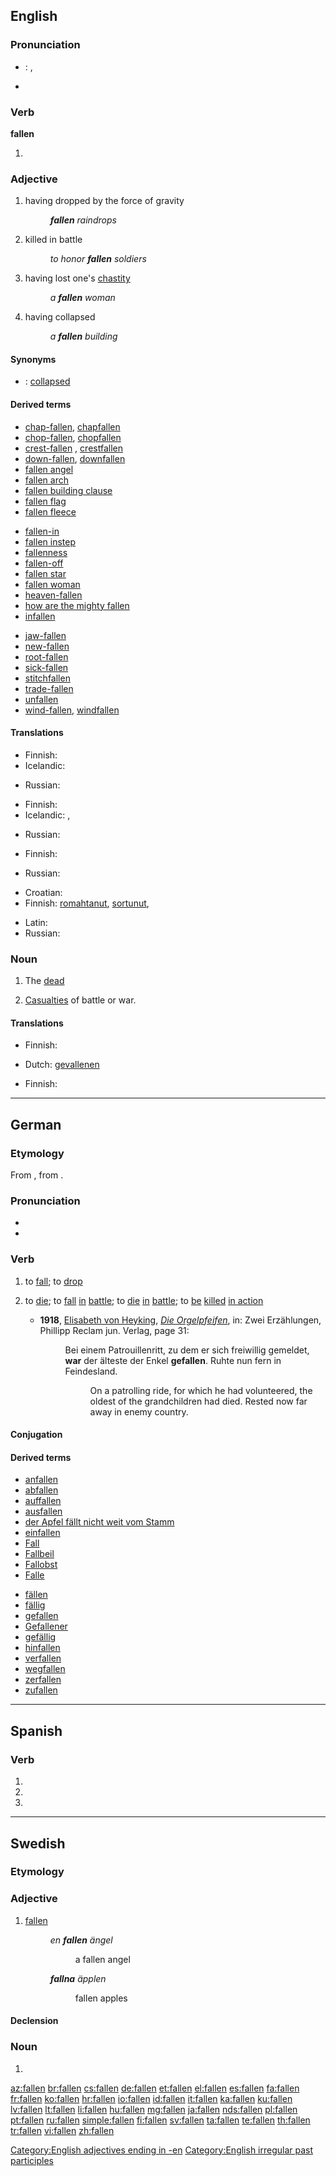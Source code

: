 {{also|fällen|Fällen}}
==English==

===Pronunciation===
* {{a|UK}}: {{IPA|/ˈfɔːlən/}}, {{SAMPA|/"fO:l@n/}}
* {{audio|en-us-fallen.ogg|Audio (US)}}

===Verb===
'''fallen'''

# {{past participle of|[[fall]]}}

===Adjective===
{{en-adj|-}}

# having dropped by the force of gravity
#: '''''fallen''' raindrops''
# {{literary}} killed in battle
#: ''to honor '''fallen''' soldiers''
# having lost one's [[chastity]]
#: ''a '''fallen''' woman''
# having collapsed
#: ''a '''fallen''' building''

====Synonyms====
* {{italbrac|having collapsed}}: [[collapsed]]

====Derived terms====
{{rel-top3|Terms derived from the adjective ''fallen''}}
* [[chap-fallen]], [[chapfallen]]
* [[chop-fallen]], [[chopfallen]]
* [[crest-fallen]]<!--older spelling-->, [[crestfallen]]
* [[down-fallen]], [[downfallen]]
* [[fallen angel]]
* [[fallen arch]]
* [[fallen building clause]]
* [[fallen flag]]
* [[fallen fleece]]
{{rel-mid3}}
* [[fallen-in]]
* [[fallen instep]]
* [[fallenness]]
* [[fallen-off]]
* [[fallen star]]
* [[fallen woman]]
* [[heaven-fallen]]
* [[how are the mighty fallen]]
* [[infallen]]
{{rel-mid3}}
* [[jaw-fallen]]
* [[new-fallen]]
* [[root-fallen]]
* [[sick-fallen]]
* [[stitchfallen]]
* [[trade-fallen]]
* [[unfallen]]
* [[wind-fallen]], [[windfallen]]
{{rel-bottom}}

====Translations====
{{trans-top|having dropped by the force of gravity}}
* Finnish: {{t-|fi|pudonnut}}
* Icelandic: {{t|is|fallinn|m}}
{{trans-mid}}
* Russian: {{t|ru|упавший|tr=upávšij}}
{{trans-bottom}}

{{trans-top|killed in battle}}
* Finnish: {{t-|fi|kaatunut}}
* Icelandic: {{t|is|fallinn|m}}, {{t|is|fallinn í valinn|m}}
{{trans-mid}}
* Russian: {{t|ru|павший|tr=pávšij}}
{{trans-bottom}}

{{trans-top|having lost one's chastity}}
* Finnish: {{t-|fi|langennut}}
{{trans-mid}}
* Russian: {{t|ru|падший|tr=pádšij}}
{{trans-bottom}}

{{trans-top|having collapsed}}
* Croatian: {{t|hr|srušen|m}}
* Finnish: [[romahtanut]], [[sortunut]],  {{t-|fi|kaatunut}}
{{trans-mid}}
* Latin: {{t|la|casurus|m}}
* Russian: {{t|ru|упавший|tr=upávšij}}
{{trans-bottom}}

===Noun===
{{en-noun|fallen}}
# {{pluralonly}} The [[dead]]
# {{pluralonly}} [[casualties|Casualties]] of battle or war.
{{rfex|How are these used, with "the", "a", capitalized ?}}

====Translations====
{{trans-top|dead}}
* Finnish: {{t+|fi|kuollut}}
{{trans-mid}}
{{trans-bottom}}

{{trans-top|casualties of battle or war}}
* Dutch: [[gevallenen]] {{p}}
{{trans-mid}}
* Finnish: {{t-|fi|kaatunut}}
{{trans-bottom}}

[[Category:English adjectives ending in -en]]
[[Category:English irregular past participles]]

----

==German==

===Etymology===
From {{etyl|goh|de}} {{term|fallan|lang=goh}}, from {{proto|Germanic|fallanan|lang=de}}.

===Pronunciation===
* {{IPA|/ˈfaln̩/|/ˈfalən/|lang=de}}
* {{audio|De-at-fallen.ogg|audio (Austria)}}

===Verb===
{{de-verb-strong|class=7|fällt|fiel|gefallen|auxiliary=sein}}

# {{intransitive|lang=de}} to [[fall]]; to [[drop]]
# {{intransitive|military|lang=de}} to [[die]]; to [[fall]] [[in]] [[battle]]; to [[die]] [[in]] [[battle]]; to [[be]] [[killed]] [[in action]]
#* '''1918''', [[w:de:Elisabeth von Heyking|Elisabeth von Heyking]], ''[[s:de:Die Orgelpfeifen|Die Orgelpfeifen]]'', in: Zwei Erzählungen, Phillipp Reclam jun. Verlag, page 31:
#*:Bei einem Patrouillenritt, zu dem er sich freiwillig gemeldet, '''war''' der älteste der Enkel '''gefallen'''. Ruhte nun fern in Feindesland.
#*::On a patrolling ride, for which he had volunteered, the oldest of the grandchildren had died. Rested now far away in enemy country.

====Conjugation====
{{de-conj-strong|fall|fiel|gefallen|s||fäll||a|||a}}

====Derived terms====
{{top2}}
* [[anfallen]]
* [[abfallen]]
* [[auffallen]]
* [[ausfallen]]
* [[der Apfel fällt nicht weit vom Stamm]]
* [[einfallen]]
* [[Fall]]
* [[Fallbeil]]
* [[Fallobst]]
* [[Falle]]
{{mid2}}
* [[fällen]]
* [[fällig]]
* [[gefallen]]
* [[Gefallener]]
* [[gefällig]]
* [[hinfallen]]
* [[verfallen]]
* [[wegfallen]]
* [[zerfallen]]
* [[zufallen]]
{{bottom}}

----

==Spanish==

===Verb===
{{es-verb-form|fallar}}

# {{es-verb form of|ending=ar|mood=imperative|pers=2|formal=yes|number=plural|[[fallar]]}}
# {{es-verb form of|ending=ar|mood=subjunctive|tense=present|pers=2|formal=yes|number=plural|[[fallar]]}}
# {{es-verb form of|ending=ar|mood=subjunctive|tense=present|pers=3|number=plural|[[fallar]]}}

----

==Swedish==

===Etymology===
{{sv-verb-form-pastpart|falla}}

===Adjective===
{{infl|sv|adjective}}

# [[#English|fallen]]
#: ''en '''fallen''' ängel''
#:: a fallen angel
#: '''''fallna''' äpplen''
#:: fallen apples

====Declension====
{{sv-adj-pastpart|en-stem=fall}}

===Noun===
{{infl|sv|noun form}}

# {{sv-noun-form-def-pl|fall}}

[[az:fallen]]
[[br:fallen]]
[[cs:fallen]]
[[de:fallen]]
[[et:fallen]]
[[el:fallen]]
[[es:fallen]]
[[fa:fallen]]
[[fr:fallen]]
[[ko:fallen]]
[[hr:fallen]]
[[io:fallen]]
[[id:fallen]]
[[it:fallen]]
[[ka:fallen]]
[[ku:fallen]]
[[lv:fallen]]
[[lt:fallen]]
[[li:fallen]]
[[hu:fallen]]
[[mg:fallen]]
[[ja:fallen]]
[[nds:fallen]]
[[pl:fallen]]
[[pt:fallen]]
[[ru:fallen]]
[[simple:fallen]]
[[fi:fallen]]
[[sv:fallen]]
[[ta:fallen]]
[[te:fallen]]
[[th:fallen]]
[[tr:fallen]]
[[vi:fallen]]
[[zh:fallen]]